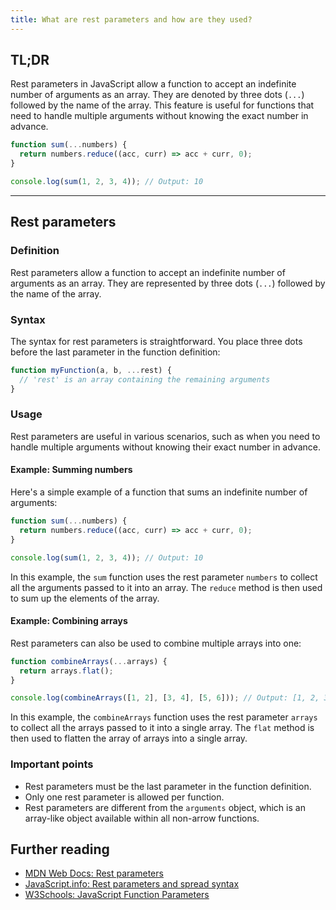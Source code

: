 ```yaml
---
title: What are rest parameters and how are they used?
---
```


## TL;DR

Rest parameters in JavaScript allow a function to accept an indefinite number of arguments as an array. They are denoted by three dots (`...`) followed by the name of the array. This feature is useful for functions that need to handle multiple arguments without knowing the exact number in advance.

```javascript
function sum(...numbers) {
  return numbers.reduce((acc, curr) => acc + curr, 0);
}

console.log(sum(1, 2, 3, 4)); // Output: 10
```

---

## Rest parameters

### Definition

Rest parameters allow a function to accept an indefinite number of arguments as an array. They are represented by three dots (`...`) followed by the name of the array.

### Syntax

The syntax for rest parameters is straightforward. You place three dots before the last parameter in the function definition:

```javascript
function myFunction(a, b, ...rest) {
  // 'rest' is an array containing the remaining arguments
}
```

### Usage

Rest parameters are useful in various scenarios, such as when you need to handle multiple arguments without knowing their exact number in advance.

#### Example: Summing numbers

Here's a simple example of a function that sums an indefinite number of arguments:

```javascript
function sum(...numbers) {
  return numbers.reduce((acc, curr) => acc + curr, 0);
}

console.log(sum(1, 2, 3, 4)); // Output: 10
```

In this example, the `sum` function uses the rest parameter `numbers` to collect all the arguments passed to it into an array. The `reduce` method is then used to sum up the elements of the array.

#### Example: Combining arrays

Rest parameters can also be used to combine multiple arrays into one:

```javascript
function combineArrays(...arrays) {
  return arrays.flat();
}

console.log(combineArrays([1, 2], [3, 4], [5, 6])); // Output: [1, 2, 3, 4, 5, 6]
```

In this example, the `combineArrays` function uses the rest parameter `arrays` to collect all the arrays passed to it into a single array. The `flat` method is then used to flatten the array of arrays into a single array.

### Important points

- Rest parameters must be the last parameter in the function definition.
- Only one rest parameter is allowed per function.
- Rest parameters are different from the `arguments` object, which is an array-like object available within all non-arrow functions.

## Further reading

- [MDN Web Docs: Rest parameters](https://developer.mozilla.org/en-US/docs/Web/JavaScript/Reference/Functions/rest_parameters)
- [JavaScript.info: Rest parameters and spread syntax](https://javascript.info/rest-parameters-spread)
- [W3Schools: JavaScript Function Parameters](https://www.w3schools.com/js/js_function_parameters.asp)

